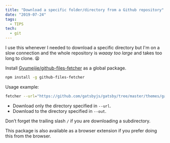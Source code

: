 ```yaml
---
title: "Download a specific folder/directory from a Github repository"
date: "2019-07-24"
tags:
  - TIPS
tech:
  - git
---
```


I use this whenever I needed to download a specific directory but I'm on a slow connection and the whole repository is _waaay too large_ and takes too long to clone. 😫

Install [Gyumeijie/github-files-fetcher](https://github.com/Gyumeijie/github-files-fetcher) as a global package.

```sh
npm install -g github-files-fetcher
```

Usage example:

```sh
fetcher --url="https://github.com/gatsbyjs/gatsby/tree/master/themes/gatsby-theme-blog/" --out=/Users/eka
```

- Download only the directory specified in `--url`.
- Download to the directory specified in `--out`.

Don’t forget the trailing slash `/` if you are downloading a subdirectory.

This package is also available as a browser extension if you prefer doing this from the browser.
